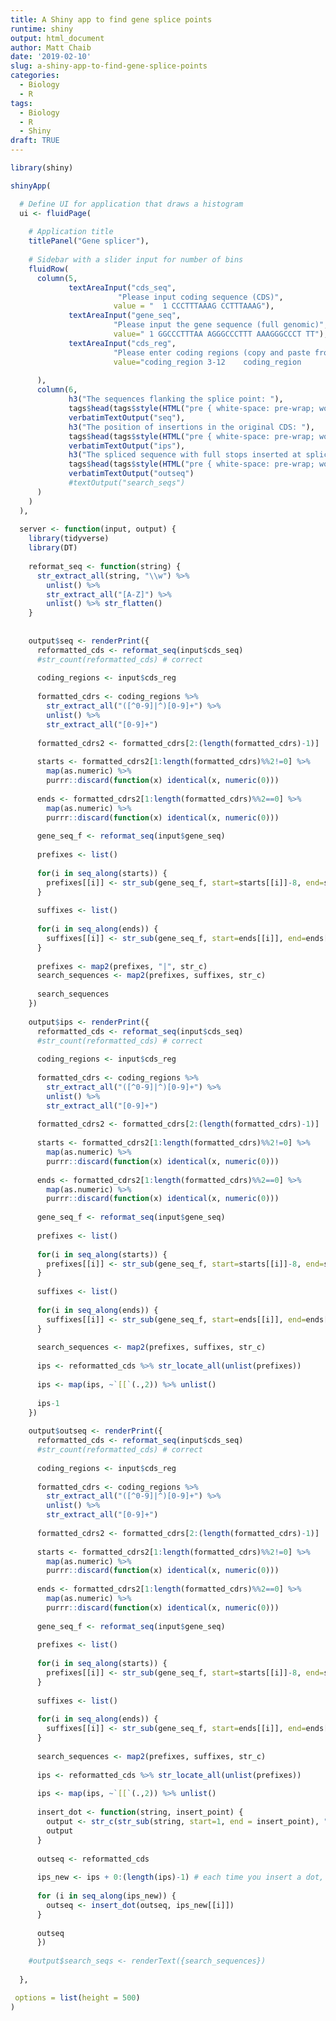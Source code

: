 ```yaml
---
title: A Shiny app to find gene splice points
runtime: shiny
output: html_document
author: Matt Chaib
date: '2019-02-10'
slug: a-shiny-app-to-find-gene-splice-points
categories:
  - Biology
  - R
tags:
  - Biology
  - R
  - Shiny
draft: TRUE
---
```


```r
library(shiny)

shinyApp(

  # Define UI for application that draws a histogram
  ui <- fluidPage(
    
    # Application title
    titlePanel("Gene splicer"),
    
    # Sidebar with a slider input for number of bins 
    fluidRow(
      column(5,
             textAreaInput("cds_seq",
                        "Please input coding sequence (CDS)",
                       value = "  1 CCCTTTAAAG CCTTTAAAG"),
             textAreaInput("gene_seq",
                       "Please input the gene sequence (full genomic)",
                       value=" 1 GGCCCTTTAA AGGGCCCTTT AAAGGGCCCT TT"),
             textAreaInput("cds_reg",
                       "Please enter coding regions (copy and paste from TAIR, or enter numbers in sequence with a comma between each.",
                       value="coding_region	3-12	coding_region	 	16-24	 ")
             
      ),
      column(6,
             h3("The sequences flanking the splice point: "),
             tags$head(tags$style(HTML("pre { white-space: pre-wrap; word-break: keep-all; }"))),
             verbatimTextOutput("seq"),
             h3("The position of insertions in the original CDS: "),
             tags$head(tags$style(HTML("pre { white-space: pre-wrap; word-break: keep-all; }"))),
             verbatimTextOutput("ips"),
             h3("The spliced sequence with full stops inserted at splice points: "),
             tags$head(tags$style(HTML("pre { white-space: pre-wrap; word-break: keep-all; }"))),
             verbatimTextOutput("outseq")
             #textOutput("search_seqs")
      )
    )
  ),
  
  server <- function(input, output) {
    library(tidyverse)
    library(DT)
    
    reformat_seq <- function(string) {
      str_extract_all(string, "\\w") %>% 
        unlist() %>%
        str_extract_all("[A-Z]") %>%
        unlist() %>% str_flatten()
    }
    
    
    output$seq <- renderPrint({
      reformatted_cds <- reformat_seq(input$cds_seq)
      #str_count(reformatted_cds) # correct
      
      coding_regions <- input$cds_reg 
      
      formatted_cdrs <- coding_regions %>%
        str_extract_all("([^0-9]|^)[0-9]+") %>%
        unlist() %>%
        str_extract_all("[0-9]+")
      
      formatted_cdrs2 <- formatted_cdrs[2:(length(formatted_cdrs)-1)]
      
      starts <- formatted_cdrs2[1:length(formatted_cdrs)%%2!=0] %>%
        map(as.numeric) %>%
        purrr::discard(function(x) identical(x, numeric(0)))
      
      ends <- formatted_cdrs2[1:length(formatted_cdrs)%%2==0] %>%
        map(as.numeric) %>%
        purrr::discard(function(x) identical(x, numeric(0)))
      
      gene_seq_f <- reformat_seq(input$gene_seq)
      
      prefixes <- list()
      
      for(i in seq_along(starts)) {
        prefixes[[i]] <- str_sub(gene_seq_f, start=starts[[i]]-8, end=starts[[i]])
      }
      
      suffixes <- list()
      
      for(i in seq_along(ends)) {
        suffixes[[i]] <- str_sub(gene_seq_f, start=ends[[i]], end=ends[[i]]+7)
      }
      
      prefixes <- map2(prefixes, "|", str_c)
      search_sequences <- map2(prefixes, suffixes, str_c)
      
      search_sequences
    })
    
    output$ips <- renderPrint({
      reformatted_cds <- reformat_seq(input$cds_seq)
      #str_count(reformatted_cds) # correct
      
      coding_regions <- input$cds_reg 
      
      formatted_cdrs <- coding_regions %>%
        str_extract_all("([^0-9]|^)[0-9]+") %>%
        unlist() %>%
        str_extract_all("[0-9]+")
      
      formatted_cdrs2 <- formatted_cdrs[2:(length(formatted_cdrs)-1)]
      
      starts <- formatted_cdrs2[1:length(formatted_cdrs)%%2!=0] %>%
        map(as.numeric) %>%
        purrr::discard(function(x) identical(x, numeric(0)))
      
      ends <- formatted_cdrs2[1:length(formatted_cdrs)%%2==0] %>%
        map(as.numeric) %>%
        purrr::discard(function(x) identical(x, numeric(0)))
      
      gene_seq_f <- reformat_seq(input$gene_seq)
      
      prefixes <- list()
      
      for(i in seq_along(starts)) {
        prefixes[[i]] <- str_sub(gene_seq_f, start=starts[[i]]-8, end=starts[[i]])
      }
      
      suffixes <- list()
      
      for(i in seq_along(ends)) {
        suffixes[[i]] <- str_sub(gene_seq_f, start=ends[[i]], end=ends[[i]]+7)
      }
      
      search_sequences <- map2(prefixes, suffixes, str_c)
      
      ips <- reformatted_cds %>% str_locate_all(unlist(prefixes))
      
      ips <- map(ips, ~`[[`(.,2)) %>% unlist()
      
      ips-1
    })
    
    output$outseq <- renderPrint({
      reformatted_cds <- reformat_seq(input$cds_seq)
      #str_count(reformatted_cds) # correct
      
      coding_regions <- input$cds_reg 
      
      formatted_cdrs <- coding_regions %>%
        str_extract_all("([^0-9]|^)[0-9]+") %>%
        unlist() %>%
        str_extract_all("[0-9]+")
      
      formatted_cdrs2 <- formatted_cdrs[2:(length(formatted_cdrs)-1)]
      
      starts <- formatted_cdrs2[1:length(formatted_cdrs)%%2!=0] %>%
        map(as.numeric) %>%
        purrr::discard(function(x) identical(x, numeric(0)))
      
      ends <- formatted_cdrs2[1:length(formatted_cdrs)%%2==0] %>%
        map(as.numeric) %>%
        purrr::discard(function(x) identical(x, numeric(0)))
      
      gene_seq_f <- reformat_seq(input$gene_seq)
      
      prefixes <- list()
      
      for(i in seq_along(starts)) {
        prefixes[[i]] <- str_sub(gene_seq_f, start=starts[[i]]-8, end=starts[[i]])
      }
      
      suffixes <- list()
      
      for(i in seq_along(ends)) {
        suffixes[[i]] <- str_sub(gene_seq_f, start=ends[[i]], end=ends[[i]]+7)
      }
      
      search_sequences <- map2(prefixes, suffixes, str_c)
      
      ips <- reformatted_cds %>% str_locate_all(unlist(prefixes))
      
      ips <- map(ips, ~`[[`(.,2)) %>% unlist()
      
      insert_dot <- function(string, insert_point) {
        output <- str_c(str_sub(string, start=1, end = insert_point), ".", str_sub(string, start=insert_point+1, end=str_count(string)))
        output
      }
      
      outseq <- reformatted_cds
      
      ips_new <- ips + 0:(length(ips)-1) # each time you insert a dot, you need to increase the IP by one.
      
      for (i in seq_along(ips_new)) {
        outseq <- insert_dot(outseq, ips_new[[i]])
      }
      
      outseq
      })
    
    #output$search_seqs <- renderText({search_sequences})
    
  },

 options = list(height = 500)
)
```


